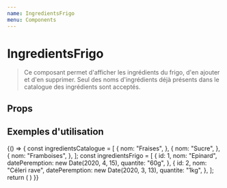 ```yaml
---
name: IngredientsFrigo
menu: Components
---
```


# IngredientsFrigo


> Ce composant permet d'afficher les ingrédients du frigo, d'en ajouter
 et d'en supprimer. Seul des noms d'ingrédients déjà présents dans le catalogue
 des ingrédients sont acceptés.

## Props
<Props of={IngredientsFrigo} />


## Exemples d'utilisation

<Playground>
  {() => {
    const ingredientsCatalogue = [
      {
        nom: "Fraises",
      },
      {
        nom: "Sucre",
      },
      {
        nom: "Framboises",
      },
    ];
    const ingredientsFrigo = [
      {
        id: 1,
        nom: "Epinard",
        datePeremption: new Date(2020, 4, 15),
        quantite: "60g",
      },
      {
        id: 2,
        nom: "Céleri rave",
        datePeremption: new Date(2020, 3, 13),
        quantite: "1kg",
      },
    ];
    return (
      <IngredientsFrigo
        ingredients={ingredientsFrigo}
        ingredientsPossibles={ingredientsCatalogue}
      />
    )
  }}
</Playground>
